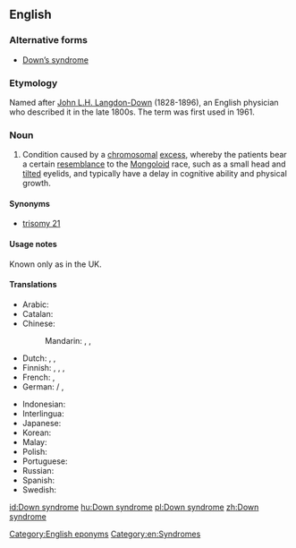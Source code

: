 {{wikipedia}}
==English==

===Alternative forms===
* [[Down's syndrome|Down’s syndrome]]

===Etymology===
Named after [[w:John Langdon-Down|John L.H. Langdon-Down]] (1828-1896), an English physician who described it in the late 1800s. The term was first used in 1961.

===Noun===
{{en-noun|head=[[Down]] [[syndrome]]|-}}

# {{context|chiefly|US|lang=en}} Condition caused by a [[chromosomal]] [[excess]], whereby the patients bear a certain [[resemblance]] to the [[mongoloid|Mongoloid]] race, such as a small head and [[tilt]]ed eyelids, and typically have a delay in cognitive ability and physical growth.

====Synonyms====
* [[trisomy 21]]

====Usage notes====
Known only as {{term|Down's syndrome}} in the UK.

====Translations====
{{trans-top|condition caused by chromosomal deficiency}}
* Arabic: {{t|ar|متلازمة داون|f|tr=mutalazimat daun|sc=Arab}}
* Catalan: {{t|ca|síndrome de Down|f}}
* Chinese:
*: Mandarin: {{t|cmn|唐氏綜合症|sc=Hani}}, {{t|cmn|唐氏综合症|tr=Tángshì zōnghézhèng|sc=Hani}}, {{t|cmn|唐氏症|tr=Tángshìzhèng|sc=Hani}}
* Dutch: {{t|nl|syndroom van Down|n}}, {{t+|nl|downsyndroom|n}}, {{t|nl|mongolisme|n}}
* Finnish: {{t|fi|Downin syndrooma}}, {{t|fi|Downin oireyhtymä}}, {{t|fi|mongolismi}}, {{t|fi|mongoloidismi}}
* French: {{t+|fr|syndrome de Down|m}}, {{t+|fr|trisomie 21|f}}
* German: {{t|de|Downsyndrom|n}} / {{t|de|Down-Syndrom|n}}, {{t|de|Mongolismus|m}} {{qualifier|dated}}
{{trans-mid}}
* Indonesian: {{t|id|sindrom Down}}
* Interlingua: {{t|ia|syndrome de Down}}
* Japanese: {{t|ja|ダウン症|tr=だうんしょう, Daun-shō}}
* Korean: {{t|ko|다운 증후군|tr=Daun jeunghugun|sc=Kore}}
* Malay: {{t|ms|sindrom Down}}
* Polish: {{t|pl|zespół Downa|m}}
* Portuguese: {{t|pt|síndrome de Down|f}}
* Russian: {{t|ru|синдром Дауна|m|tr=sindróm Dáuna|sc=Cyrl}}
* Spanish: {{t|es|síndrome de Down|m}}
* Swedish: {{t|sv|Downs syndrom}}
{{trans-bottom}}

[[Category:English eponyms]]
[[Category:en:Syndromes]]

[[id:Down syndrome]]
[[hu:Down syndrome]]
[[pl:Down syndrome]]
[[zh:Down syndrome]]